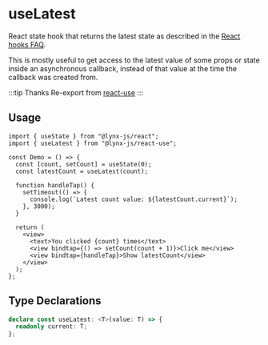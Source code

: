 # useLatest

React state hook that returns the latest state as described in the [React hooks FAQ](https://reactjs.org/docs/hooks-faq.html#why-am-i-seeing-stale-props-or-state-inside-my-function).

This is mostly useful to get access to the latest value of some props or state inside an asynchronous callback, instead of that value at the time the callback was created from.

:::tip Thanks
Re-export from [react-use](https://github.com/streamich/react-use)
:::

## Usage

```tsx
import { useState } from "@lynx-js/react";
import { useLatest } from "@lynx-js/react-use";

const Demo = () => {
  const [count, setCount] = useState(0);
  const latestCount = useLatest(count);

  function handleTap() {
    setTimeout(() => {
      console.log(`Latest count value: ${latestCount.current}`);
    }, 3000);
  }

  return (
    <view>
      <text>You clicked {count} times</text>
      <view bindtap={() => setCount(count + 1)}>Click me</view>
      <view bindtap={handleTap}>Show latestCount</view>
    </view>
  );
};
```

## Type Declarations

```ts
declare const useLatest: <T>(value: T) => {
  readonly current: T;
};
```
